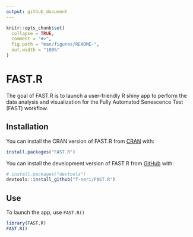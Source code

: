 ```yaml
---
output: github_document
---
```


<!-- README.md is generated from README.Rmd. Please edit that file -->

```r
knitr::opts_chunk$set(
  collapse = TRUE,
  comment = "#>",
  fig.path = "man/figures/README-",
  out.width = "100%"
)
```

# FAST.R

<!-- badges: start -->
<!-- badges: end -->

The goal of FAST.R is to launch a user-friendly R shiny app to perform the data analysis and visualization for the Fully Automated Senescence Test (FAST) workflow.

## Installation

You can install the CRAN version of FAST.R from [CRAN](https://cran.r-project.org/) with:

``` r
install.packages("FAST.R")
```

You can install the development version of FAST.R from [GitHub](https://github.com/) with:

``` r
# install.packages("devtools")
devtools::install_github("f-neri/FAST.R")
```

## Use

To launch the app, use `FAST.R()`

```r
library(FAST.R)
FAST.R()
```

